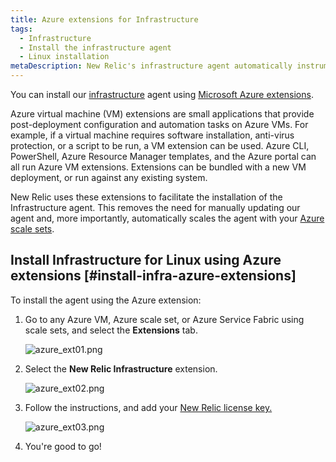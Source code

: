 ```yaml
---
title: Azure extensions for Infrastructure
tags:
  - Infrastructure
  - Install the infrastructure agent
  - Linux installation
metaDescription: New Relic's infrastructure agent automatically instruments Docker to collect container metrics and metadata.
---
```





You can install our [infrastructure](/docs/welcome-new-relic-infrastructure) agent using [Microsoft Azure extensions](https://docs.microsoft.com/en-us/azure/virtual-machines/extensions/overview).

<CollapserGroup>
  <Collapser
    id="what-is-extension"
    title="What is an Azure extension?"
  >
    Azure virtual machine (VM) extensions are small applications that provide post-deployment configuration and automation tasks on Azure VMs. For example, if a virtual machine requires software installation, anti-virus protection, or a script to be run, a VM extension can be used. Azure CLI, PowerShell, Azure Resource Manager templates, and the Azure portal can all run Azure VM extensions. Extensions can be bundled with a new VM deployment, or run against any existing system.
  </Collapser>
</CollapserGroup>

New Relic uses these extensions to facilitate the installation of the Infrastructure agent. This removes the need for manually updating our agent and, more importantly, automatically scales the agent with your [Azure scale sets](https://docs.microsoft.com/en-us/azure/virtual-machine-scale-sets/overview).

## Install Infrastructure for Linux using Azure extensions [#install-infra-azure-extensions]

To install the agent using the Azure extension:

1. Go to any Azure VM, Azure scale set, or Azure Service Fabric using scale sets, and select the **Extensions** tab.

   <img
     title="azure_ext01.png"
     alt="azure_ext01.png"
     src={azureExt01}
   />
2. Select the **New Relic Infrastructure** extension.

   <img
     title="azure_ext02.png"
     alt="azure_ext02.png"
     src={azureExt02}
   />
3. Follow the instructions, and add your [New Relic license key.](/docs/accounts/accounts-billing/account-setup/new-relic-license-key)

   <img
     title="azure_ext03.png"
     alt="azure_ext03.png"
     src={azureExt03}
   />
4. You're good to go!

<InstallFeedback />